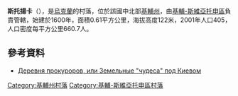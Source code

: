 {{coord|50|27|30|N|30|13|48|E|scale:30000|display=title}}

'''斯托揚卡'''（{{lang-uk|Стоянка}}），是[[烏克蘭|烏克蘭]]的村落，位於該國中北部[[基輔州|基輔州]]，由[[基輔-斯維亞托申區|基輔-斯維亞托申區]]負責管轄，始建於1600年，面積0.61平方公里，海拔高度122米，2001年人口405，人口密度每平方公里660.7人。

==參考資料==
*[https://web.archive.org/web/20161204235728/http://sled.net.ua/derevmnya/prokurorov/ili/zemelnie/chudesa/pod/kievom/2013/22/04/ Деревня прокуроров, или Земельные "чудеса" под Киевом]

{{DEFAULTSORT:Стоянка}}
[[Category:基輔州村落|Category:基輔州村落]]
[[Category:基輔-斯維亞托申區村落|Category:基輔-斯維亞托申區村落]]


{{Kiev-geo-stub}}